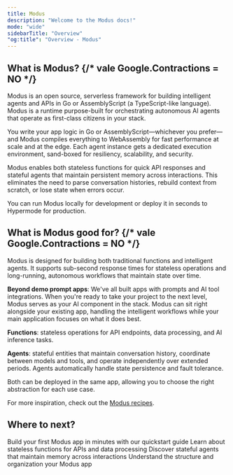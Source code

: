 ```yaml
---
title: Modus
description: "Welcome to the Modus docs!"
mode: "wide"
sidebarTitle: "Overview"
"og:title": "Overview - Modus"
---
```


## What is Modus? {/* vale Google.Contractions = NO */}

Modus is an open source, serverless framework for building intelligent agents
and APIs in Go or AssemblyScript (a TypeScript-like language). Modus is a
runtime purpose-built for orchestrating autonomous AI agents that operate as
first-class citizens in your stack.

You write your app logic in Go or AssemblyScript—whichever you prefer—and Modus
compiles everything to WebAssembly for fast performance at scale and at the
edge. Each agent instance gets a dedicated execution environment, sand-boxed for
resiliency, scalability, and security.

Modus enables both stateless functions for quick API responses and stateful
agents that maintain persistent memory across interactions. This eliminates the
need to parse conversation histories, rebuild context from scratch, or lose
state when errors occur.

You can run Modus locally for development or deploy it in seconds to Hypermode
for production.

## What is Modus good for? {/* vale Google.Contractions = NO */}

Modus is designed for building both traditional functions and intelligent
agents. It supports sub-second response times for stateless operations and
long-running, autonomous workflows that maintain state over time.

**Beyond demo prompt apps**: We've all built apps with prompts and AI tool
integrations. When you're ready to take your project to the next level, Modus
serves as your AI component in the stack. Modus can sit right alongside your
existing app, handling the intelligent workflows while your main application
focuses on what it does best.

**Functions**: stateless operations for API endpoints, data processing, and AI
inference tasks.

**Agents**: stateful entities that maintain conversation history, coordinate
between models and tools, and operate independently over extended periods.
Agents automatically handle state persistence and fault tolerance.

Both can be deployed in the same app, allowing you to choose the right
abstraction for each use case.

For more inspiration, check out the
[Modus recipes](https://github.com/hypermodeinc/modus-recipes).

## Where to next?

<CardGroup cols={2}>
  <Card title="Quickstart" icon="rocket" href="/modus/quickstart">
    Build your first Modus app in minutes with our quickstart guide
  </Card>
  <Card
    title="What is a Function?"
    icon="function"
    href="/modus/basic-functions"
  >
    Learn about stateless functions for APIs and data processing
  </Card>
  <Card title="What is an Agent?" icon="robot" href="/modus/agents">
    Discover stateful agents that maintain memory across interactions
  </Card>
  <Card
    title="Your Modus Project"
    icon="folder"
    href="/modus/project-structure"
  >
    Understand the structure and organization your Modus app
  </Card>
</CardGroup>
